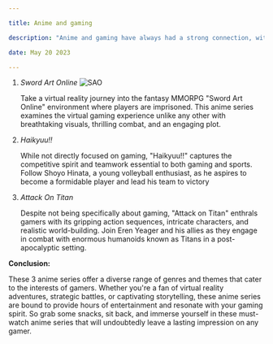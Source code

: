 ```yaml
---

title: Anime and gaming

description: "Anime and gaming have always had a strong connection, with many anime series drawing inspiration from video games and vice versa. "

date: May 20 2023

---
```


1. *Sword Art Online* ![SAO](./download.jpeg)

    Take a virtual reality journey into the fantasy MMORPG "Sword Art Online" environment where players are imprisoned. This anime series examines the virtual gaming experience unlike any other with breathtaking visuals, thrilling combat, and an engaging plot.

2. *Haikyuu!!*

    While not directly focused on gaming, "Haikyuu!!" captures the competitive spirit and teamwork essential to both gaming and sports. Follow Shoyo Hinata, a young volleyball enthusiast, as he aspires to become a formidable player and lead his team to victory

3. *Attack On Titan* 

    Despite not being specifically about gaming, "Attack on Titan" enthrals gamers with its gripping action sequences, intricate characters, and realistic world-building. Join Eren Yeager and his allies as they engage in combat with enormous humanoids known as Titans in a post-apocalyptic setting.

    

 **Conclusion:**

These 3 anime series offer a diverse range of genres and themes that cater to the interests of gamers. Whether you're a fan of virtual reality adventures, strategic battles, or captivating storytelling, these anime series are bound to provide hours of entertainment and resonate with your gaming spirit. So grab some snacks, sit back, and immerse yourself in these must-watch anime series that will undoubtedly leave a lasting impression on any gamer.
